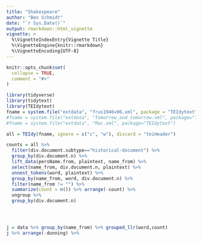 ```yaml
---
title: "Shakespeare"
author: "Ben Schmidt"
date: "`r Sys.Date()`"
output: rmarkdown::html_vignette
vignette: >
  %\VignetteIndexEntry{Vignette Title}
  %\VignetteEngine{knitr::rmarkdown}
  %\VignetteEncoding{UTF-8}
---
```


```r
knitr::opts_chunk$set(
  collapse = TRUE,
  comment = "#>"
)
```


```r
library(tidyverse)
library(tidytext)
library(TEIdytext)
fname = system.file("extdata", "frus1946v06.xml", package = "TEIdytext")
#fname = system.file("extdata", "Tomorrow_and_tomorrow.xml", package="TEIdytext")
#fname = system.file("extdata", "Mac.xml", package="TEIdytext")

all = TEIdy(fname, ignore = c("c", "w"), discard = "teiHeader") 

counts = all %>% 
  filter(div.document.subtype=="historical-document") %>%
  group_by(div.document.n) %>% 
  lift_data(persName.from, plaintext, name_from) %>%
  select(name_from, div.document.n, plaintext) %>%
  unnest_tokens(word, plaintext) %>%
  group_by(name_from, word, div.document.n) %>%
  filter(name_from != "") %>%
  summarize(count = n()) %>% arrange(-count) %>% 
  ungroup %>%
  group_by(div.document.n)




j = data %>% group_by(name_from) %>% grouped_llr(word,count)
j %>% arrange(-dunning) %>% 
```
